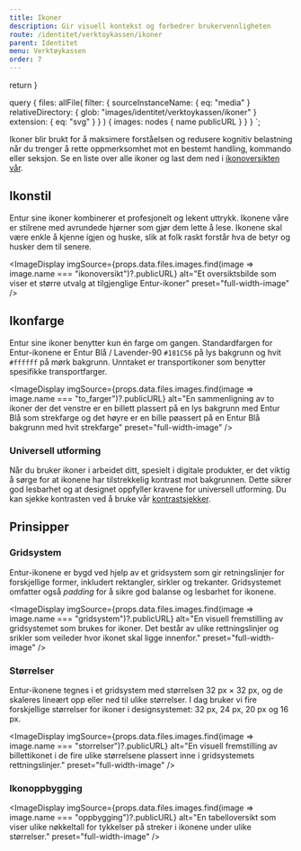 ```yaml
---
title: Ikoner
description: Gir visuell kontekst og forbedrer brukervennligheten
route: /identitet/verktoykassen/ikoner
parent: Identitet
menu: Verktøykassen
order: 7
---
```



  return <SEO title={props.pageContext.frontmatter.title} description={props.pageContext.frontmatter.description} pathname={props.pageContext.frontmatter.route} />
}

  query {
    files: allFile(
      filter: {
        sourceInstanceName: { eq: "media" }
        relativeDirectory: { glob: "images/identitet/verktoykassen/ikoner" }
        extension: { eq: "svg" }
      }
    ) {
    images: nodes {
      name
      publicURL
    }
    }
  }
`;

<PageHeader />

Ikoner blir brukt for å maksimere forståelsen og redusere kognitiv belastning når du trenger å rette 
oppmerksomhet mot en bestemt handling, kommando eller seksjon. Se en liste over alle ikoner og last 
dem ned i [ikonoversikten vår](/komponenter/ressurser/icons).

## Ikonstil

Entur sine ikoner kombinerer et profesjonelt og lekent uttrykk. Ikonene våre er stilrene med avrundede hjørner 
som gjør dem lette å lese. Ikonene skal være enkle å kjenne igjen og huske, slik at folk raskt forstår 
hva de betyr og husker dem til senere.

<ImageDisplay
  imgSource={props.data.files.images.find(image => image.name === "ikonoversikt")?.publicURL}
  alt="Et oversiktsbilde som viser et større utvalg at tilgjenglige Entur-ikoner"
  preset="full-width-image"
/>

## Ikonfarge

Entur sine ikoner benytter kun én farge om gangen. Standardfargen for Entur-ikonene er Entur 
Blå / Lavender-90 `#181C56` på lys bakgrunn og hvit `#ffffff` på mørk bakgrunn. Unntaket er transportikoner 
som benytter spesifikke transportfarger. 

<ImageDisplay
  imgSource={props.data.files.images.find(image => image.name === "to_farger")?.publicURL}
  alt="En sammenligning av to ikoner der det venstre er en billett plassert på en lys bakgrunn med Entur Blå som strekfarge og det høyre er en bille pøassert på en Entur Blå bakgrunn med hvit strekfarge"
  preset="full-width-image"
/>

### Universell utforming

Når du bruker ikoner i arbeidet ditt, spesielt i digitale produkter, er det viktig å sørge for 
at ikonene har tilstrekkelig kontrast mot bakgrunnen. Dette sikrer god lesbarhet og at designet 
oppfyller kravene for universell utforming. Du kan sjekke kontrasten ved å bruke vår 
[kontrastsjekker](/universell-utforming/kontrast-sjekker).

## Prinsipper

### Gridsystem

Entur-ikonene er bygd ved hjelp av et gridsystem som gir retningslinjer for forskjellige former, 
inkludert rektangler, sirkler og trekanter. Gridsystemet omfatter også _padding_ for å sikre god 
balanse og lesbarhet for ikonene.

<ImageDisplay 
  imgSource={props.data.files.images.find(image => image.name === "gridsystem")?.publicURL}
  alt="En visuell fremstilling av gridsystemet som brukes for ikoner. Det består av ulike rettningslinjer og srikler som veileder hvor ikonet skal ligge innenfor."
  preset="full-width-image"
/>

### Størrelser

Entur-ikonene tegnes i et gridsystem med størrelsen 32 px × 32 px, og de skaleres lineært opp eller 
ned til ulike størrelser. I dag bruker vi fire forskjellige størrelser for ikoner i designsystemet: 
32 px, 24 px, 20 px og 16 px.
    
<ImageDisplay
  imgSource={props.data.files.images.find(image => image.name === "storrelser")?.publicURL}
  alt="En visuell fremstilling av billettikonet i de fire ulike størrelsene plassert inne i gridsystemets rettningslinjer."
  preset="full-width-image"
/>

### Ikonoppbygging

<ImageDisplay
  imgSource={props.data.files.images.find(image => image.name === "oppbygging")?.publicURL}
  alt="En tabelloversikt som viser ulike nøkkeltall for tykkelser på streker i ikonene under ulike størrelser."
  preset="full-width-image"
/>
